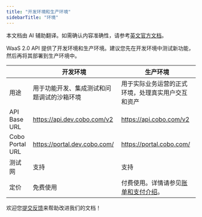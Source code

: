 ```yaml
---
title: "开发环境和生产环境"
sidebarTitle: "环境"
---
```

<Note>本文档由 AI 辅助翻译。如需确认内容准确性，请参考[英文官方文档](https://www.cobo.com/developers/v2/guides/overview/introduction)。</Note>

WaaS 2.0 API 提供了开发环境和生产环境。建议您先在开发环境中测试新功能，然后再将其部署到生产环境中。

|                 | **开发环境**                                                | **生产环境**                                               |
| --------------- | ------------------------------------------------------------ | ------------------------------------------------------------ |
| 用途           | 用于功能开发、集成测试和问题调试的沙箱环境 | 用于实际业务运营的正式环境，处理真实用户交互和资产 |
| API Base URL    | https://api.dev.cobo.com/v2                                  | https://api.cobo.com/v2                                      |
| Cobo Portal URL | https://portal.dev.cobo.com/                                 | https://portal.cobo.com/                                     |
| 测试网         | 支持                                                        | 支持                                                        |
| 定价           | 免费使用                                                    | 付费使用。详情请参见[账单和支付介绍](https://manuals.cobo.com/zh/portal/bills-and-payments/introduction)。 |


<Tip>欢迎您[提交反馈](https://forms.zohopublic.com/cobo/form/DocumentFeedbackForm/formperma/QvLOhxJv1_JMsJ-1dleZ8Itb_7rzN-LtgvsDdxosoVI)来帮助改进我们的文档！</Tip>